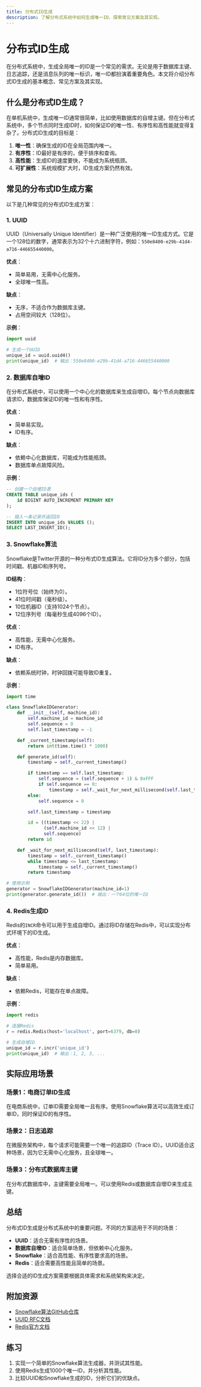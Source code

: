 ```yaml
---
title: 分布式ID生成
description: 了解分布式系统中如何生成唯一ID，探索常见方案及其实现。
---
```


# 分布式ID生成

在分布式系统中，生成全局唯一的ID是一个常见的需求。无论是用于数据库主键、日志追踪，还是消息队列的唯一标识，唯一ID都扮演着重要角色。本文将介绍分布式ID生成的基本概念、常见方案及其实现。

## 什么是分布式ID生成？

在单机系统中，生成唯一ID通常很简单，比如使用数据库的自增主键。但在分布式系统中，多个节点同时生成ID时，如何保证ID的唯一性、有序性和高性能就变得复杂了。分布式ID生成的目标是：

1. **唯一性**：确保生成的ID在全局范围内唯一。
2. **有序性**：ID最好是有序的，便于排序和查询。
3. **高性能**：生成ID的速度要快，不能成为系统瓶颈。
4. **可扩展性**：系统规模扩大时，ID生成方案仍然有效。

## 常见的分布式ID生成方案

以下是几种常见的分布式ID生成方案：

### 1. UUID

UUID（Universally Unique Identifier）是一种广泛使用的唯一ID生成方式。它是一个128位的数字，通常表示为32个十六进制字符，例如：`550e8400-e29b-41d4-a716-446655440000`。

**优点**：
- 简单易用，无需中心化服务。
- 全球唯一性高。

**缺点**：
- 无序，不适合作为数据库主键。
- 占用空间较大（128位）。

**示例**：
```python
import uuid

# 生成一个UUID
unique_id = uuid.uuid4()
print(unique_id)  # 输出：550e8400-e29b-41d4-a716-446655440000
```

### 2. 数据库自增ID

在分布式系统中，可以使用一个中心化的数据库来生成自增ID。每个节点向数据库请求ID，数据库保证ID的唯一性和有序性。

**优点**：
- 简单易实现。
- ID有序。

**缺点**：
- 依赖中心化数据库，可能成为性能瓶颈。
- 数据库单点故障风险。

**示例**：
```sql
-- 创建一个自增ID表
CREATE TABLE unique_ids (
    id BIGINT AUTO_INCREMENT PRIMARY KEY
);

-- 插入一条记录并返回ID
INSERT INTO unique_ids VALUES ();
SELECT LAST_INSERT_ID();
```

### 3. Snowflake算法

Snowflake是Twitter开源的一种分布式ID生成算法。它将ID分为多个部分，包括时间戳、机器ID和序列号。

**ID结构**：
- 1位符号位（始终为0）。
- 41位时间戳（毫秒级）。
- 10位机器ID（支持1024个节点）。
- 12位序列号（每毫秒生成4096个ID）。

**优点**：
- 高性能，无需中心化服务。
- ID有序。

**缺点**：
- 依赖系统时钟，时钟回拨可能导致ID重复。

**示例**：
```python
import time

class SnowflakeIDGenerator:
    def __init__(self, machine_id):
        self.machine_id = machine_id
        self.sequence = 0
        self.last_timestamp = -1

    def _current_timestamp(self):
        return int(time.time() * 1000)

    def generate_id(self):
        timestamp = self._current_timestamp()

        if timestamp == self.last_timestamp:
            self.sequence = (self.sequence + 1) & 0xFFF
            if self.sequence == 0:
                timestamp = self._wait_for_next_millisecond(self.last_timestamp)
        else:
            self.sequence = 0

        self.last_timestamp = timestamp

        id = ((timestamp << 22) |
              (self.machine_id << 12) |
              self.sequence)
        return id

    def _wait_for_next_millisecond(self, last_timestamp):
        timestamp = self._current_timestamp()
        while timestamp <= last_timestamp:
            timestamp = self._current_timestamp()
        return timestamp

# 使用示例
generator = SnowflakeIDGenerator(machine_id=1)
print(generator.generate_id())  # 输出：一个64位的唯一ID
```

### 4. Redis生成ID

Redis的`INCR`命令可以用于生成自增ID。通过将ID存储在Redis中，可以实现分布式环境下的ID生成。

**优点**：
- 高性能，Redis是内存数据库。
- 简单易用。

**缺点**：
- 依赖Redis，可能存在单点故障。

**示例**：
```python
import redis

# 连接Redis
r = redis.Redis(host='localhost', port=6379, db=0)

# 生成自增ID
unique_id = r.incr('unique_id')
print(unique_id)  # 输出：1, 2, 3, ...
```

## 实际应用场景

### 场景1：电商订单ID生成

在电商系统中，订单ID需要全局唯一且有序。使用Snowflake算法可以高效生成订单ID，同时保证ID的有序性。

### 场景2：日志追踪

在微服务架构中，每个请求可能需要一个唯一的追踪ID（Trace ID）。UUID适合这种场景，因为它无需中心化服务，且全球唯一。

### 场景3：分布式数据库主键

在分布式数据库中，主键需要全局唯一。可以使用Redis或数据库自增ID来生成主键。

## 总结

分布式ID生成是分布式系统中的重要问题。不同的方案适用于不同的场景：
- **UUID**：适合无需有序性的场景。
- **数据库自增ID**：适合简单场景，但依赖中心化服务。
- **Snowflake**：适合高性能、有序性要求高的场景。
- **Redis**：适合需要高性能且简单的场景。

选择合适的ID生成方案需要根据具体需求和系统架构来决定。

## 附加资源

- [Snowflake算法GitHub仓库](https://github.com/twitter-archive/snowflake)
- [UUID RFC文档](https://tools.ietf.org/html/rfc4122)
- [Redis官方文档](https://redis.io/documentation)

## 练习

1. 实现一个简单的Snowflake算法生成器，并测试其性能。
2. 使用Redis生成1000个唯一ID，并分析其性能。
3. 比较UUID和Snowflake生成的ID，分析它们的优缺点。